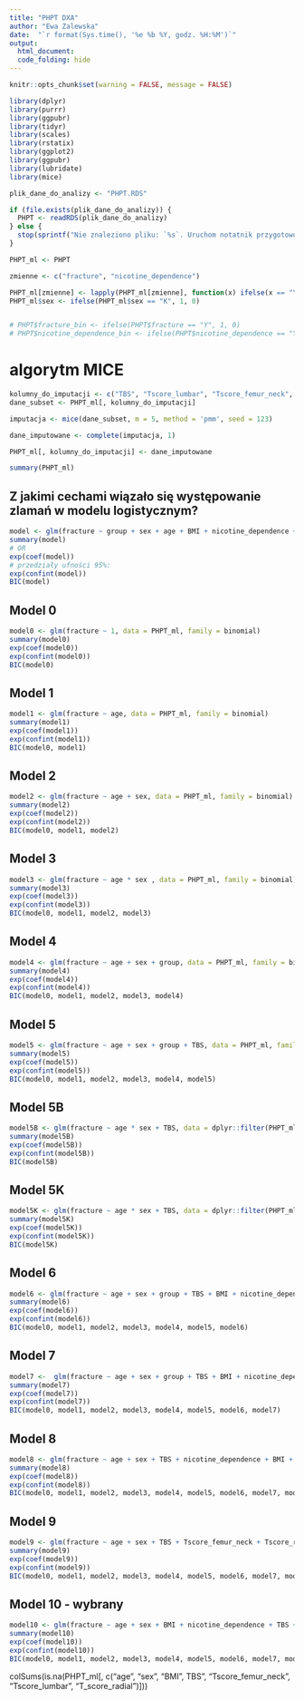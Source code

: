 ```yaml
---
title: "PHPT DXA"
author: "Ewa Zalewska"
date:  "`r format(Sys.time(), '%e %b %Y, godz. %H:%M')`"
output:
  html_document:
  code_folding: hide
---
```

  
  
```r
knitr::opts_chunk$set(warning = FALSE, message = FALSE) 
```

```r
library(dplyr)
library(purrr)
library(ggpubr)
library(tidyr)
library(scales)
library(rstatix)
library(ggplot2)
library(ggpubr)
library(lubridate)
library(mice)

plik_dane_do_analizy <- "PHPT.RDS"

if (file.exists(plik_dane_do_analizy)) {
  PHPT <- readRDS(plik_dane_do_analizy)
} else {
  stop(sprintf("Nie znaleziono pliku: `%s`. Uruchom notatnik przygotowujący zbiór danych!", plik_dane_do_analizy))
}

PHPT_ml <- PHPT

zmienne <- c("fracture", "nicotine_dependence")

PHPT_ml[zmienne] <- lapply(PHPT_ml[zmienne], function(x) ifelse(x == "Y", 1, 0))
PHPT_ml$sex <- ifelse(PHPT_ml$sex == "K", 1, 0)


# PHPT$fracture_bin <- ifelse(PHPT$fracture == "Y", 1, 0)
# PHPT$nicotine_dependence_bin <- ifelse(PHPT$nicotine_dependence == "Y", 1, 0)

```


# algorytm MICE 
``` r

kolumny_do_imputacji <- c("TBS", "Tscore_lumbar", "Tscore_femur_neck", "Tscore_radial")
dane_subset <- PHPT_ml[, kolumny_do_imputacji]

imputacja <- mice(dane_subset, m = 5, method = 'pmm', seed = 123)

dane_imputowane <- complete(imputacja, 1)

PHPT_ml[, kolumny_do_imputacji] <- dane_imputowane

summary(PHPT_ml)

```



## Z jakimi cechami wiązało się występowanie zlamań w modelu logistycznym?
``` r
model <- glm(fracture ~ group + sex + age + BMI + nicotine_dependence + Ca + iPTH + Tscore_femur_neck + Tscore_radial + Tscore_lumbar + TBS, data = PHPT_ml, family = binomial)
summary(model)
# OR
exp(coef(model))
# przedziały ufności 95%:
exp(confint(model))
BIC(model)
```

## Model 0 

```r
model0 <- glm(fracture ~ 1, data = PHPT_ml, family = binomial)
summary(model0)
exp(coef(model0))
exp(confint(model0))
BIC(model0)
```


## Model 1 

```r
model1 <- glm(fracture ~ age, data = PHPT_ml, family = binomial)
summary(model1)
exp(coef(model1))
exp(confint(model1))
BIC(model0, model1)
```

## Model 2

```r
model2 <- glm(fracture ~ age + sex, data = PHPT_ml, family = binomial)
summary(model2)
exp(coef(model2))
exp(confint(model2))
BIC(model0, model1, model2)
```

## Model 3

```r
model3 <- glm(fracture ~ age * sex , data = PHPT_ml, family = binomial)
summary(model3)
exp(coef(model3))
exp(confint(model3))
BIC(model0, model1, model2, model3)
```

## Model 4

```r
model4 <- glm(fracture ~ age + sex + group, data = PHPT_ml, family = binomial)
summary(model4)
exp(coef(model4))
exp(confint(model4))
BIC(model0, model1, model2, model3, model4)
```

## Model 5

```r
model5 <- glm(fracture ~ age + sex + group + TBS, data = PHPT_ml, family = binomial)
summary(model5)
exp(coef(model5))
exp(confint(model5))
BIC(model0, model1, model2, model3, model4, model5)
```

## Model 5B

```r
model5B <- glm(fracture ~ age * sex + TBS, data = dplyr::filter(PHPT_ml, group=="B"), family = binomial)
summary(model5B)
exp(coef(model5B))
exp(confint(model5B))
BIC(model5B)
```


## Model 5K

```r
model5K <- glm(fracture ~ age * sex + TBS, data = dplyr::filter(PHPT_ml, group=="K"), family = binomial)
summary(model5K)
exp(coef(model5K))
exp(confint(model5K))
BIC(model5K)
```

## Model 6

```r
model6 <- glm(fracture ~ age + sex + group + TBS + BMI + nicotine_dependence + Ca + iPTH, data = PHPT_ml, family = binomial)
summary(model6)
exp(coef(model6))
exp(confint(model6))
BIC(model0, model1, model2, model3, model4, model5, model6)
```


## Model 7

```r
model7 <-  glm(fracture ~ age + sex + group + TBS + BMI + nicotine_dependence + Ca + iPTH + BMD_neck, data = PHPT_ml, family = binomial)
summary(model7)
exp(coef(model7))
exp(confint(model7))
BIC(model0, model1, model2, model3, model4, model5, model6, model7)
```

## Model 8

```r
model8 <- glm(fracture ~ age + sex + TBS + nicotine_dependence + BMI + Ca + iPTH + Tscore_femur_neck + Tscore_radial + Tscore_lumbar, data = PHPT_ml, family = binomial)
summary(model8)
exp(coef(model8))
exp(confint(model8))
BIC(model0, model1, model2, model3, model4, model5, model6, model7, model8)
```

## Model 9

```r
model9 <- glm(fracture ~ age + sex + TBS + Tscore_femur_neck + Tscore_radial + Tscore_lumbar, data = PHPT_ml, family = binomial)
summary(model9)
exp(coef(model9))
exp(confint(model9))
BIC(model0, model1, model2, model3, model4, model5, model6, model7, model8, model9)
```

## Model 10 - wybrany
```r
model10 <- glm(fracture ~ age + sex + BMI + nicotine_dependence + TBS + Tscore_femur_neck + Tscore_radial + Tscore_lumbar, data = PHPT_ml, family = binomial)
summary(model10)
exp(coef(model10))
exp(confint(model10))
BIC(model0, model1, model2, model3, model4, model5, model6, model7, model8, model9, model10)
```

colSums(is.na(PHPT_ml[, c("age", "sex", "BMI", TBS", "Tscore_femur_neck", "Tscore_lumbar", "T_score_radial")]))

